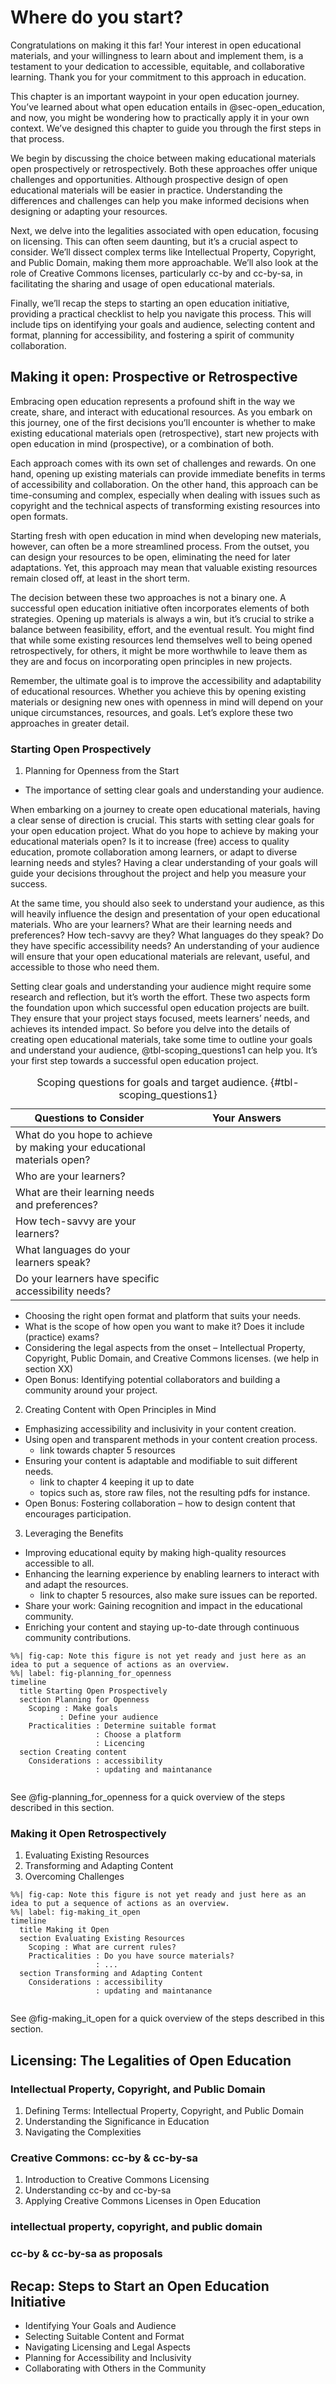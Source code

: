 # Where do you start?

Congratulations on making it this far! Your interest in open educational materials, and your willingness to learn about and implement them, is a testament to your dedication to accessible, equitable, and collaborative learning. Thank you for your commitment to this approach in education.

This chapter is an important waypoint in your open education journey. You've learned about what open education entails in @sec-open_education, and now, you might be wondering how to practically apply it in your own context. We've designed this chapter to guide you through the first steps in that process.

We begin by discussing the choice between making educational materials open prospectively or retrospectively. Both these approaches offer unique challenges and opportunities. Although prospective design of open educational materials will be easier in practice. Understanding the differences and challenges can help you make informed decisions when designing or adapting your resources.

Next, we delve into the legalities associated with open education, focusing on licensing. This can often seem daunting, but it's a crucial aspect to consider. We'll dissect complex terms like Intellectual Property, Copyright, and Public Domain, making them more approachable. We'll also look at the role of Creative Commons licenses, particularly cc-by and cc-by-sa, in facilitating the sharing and usage of open educational materials.

Finally, we'll recap the steps to starting an open education initiative, providing a practical checklist to help you navigate this process. This will include tips on identifying your goals and audience, selecting content and format, planning for accessibility, and fostering a spirit of community collaboration.


## Making it open: Prospective or Retrospective

Embracing open education represents a profound shift in the way we create, share, and interact with educational resources. As you embark on this journey, one of the first decisions you'll encounter is whether to make existing educational materials open (retrospective), start new projects with open education in mind (prospective), or a combination of both. 

Each approach comes with its own set of challenges and rewards. On one hand, opening up existing materials can provide immediate benefits in terms of accessibility and collaboration. On the other hand, this approach can be time-consuming and complex, especially when dealing with issues such as copyright and the technical aspects of transforming existing resources into open formats. 

Starting fresh with open education in mind when developing new materials, however, can often be a more streamlined process. From the outset, you can design your resources to be open, eliminating the need for later adaptations. Yet, this approach may mean that valuable existing resources remain closed off, at least in the short term.

The decision between these two approaches is not a binary one. A successful open education initiative often incorporates elements of both strategies. Opening up materials is always a win, but it's crucial to strike a balance between feasibility, effort, and the eventual result. You might find that while some existing resources lend themselves well to being opened retrospectively, for others, it might be more worthwhile to leave them as they are and focus on incorporating open principles in new projects.

Remember, the ultimate goal is to improve the accessibility and adaptability of educational resources. Whether you achieve this by opening existing materials or designing new ones with openness in mind will depend on your unique circumstances, resources, and goals. Let's explore these two approaches in greater detail.

### Starting Open Prospectively

1. Planning for Openness from the Start

- The importance of setting clear goals and understanding your audience.

When embarking on a journey to create open educational materials, having a clear sense of direction is crucial. This starts with setting clear goals for your open education project. What do you hope to achieve by making your educational materials open? Is it to increase (free) access to quality education, promote collaboration among learners, or adapt to diverse learning needs and styles? Having a clear understanding of your goals will guide your decisions throughout the project and help you measure your success.

At the same time, you should also seek to understand your audience, as this will heavily influence the design and presentation of your open educational materials. Who are your learners? What are their learning needs and preferences? How tech-savvy are they? What languages do they speak? Do they have specific accessibility needs? An understanding of your audience will ensure that your open educational materials are relevant, useful, and accessible to those who need them.

Setting clear goals and understanding your audience might require some research and reflection, but it's worth the effort. These two aspects form the foundation upon which successful open education projects are built. They ensure that your project stays focused, meets learners' needs, and achieves its intended impact. So before you delve into the details of creating open educational materials, take some time to outline your goals and understand your audience, @tbl-scoping_questions1 can help you. It's your first step towards a successful open education project.

| Questions to Consider | Your Answers |
| --- | --- |
| What do you hope to achieve by making your educational materials open? |  |
| Who are your learners? |  |
| What are their learning needs and preferences? |  |
| How tech-savvy are your learners? |  |
| What languages do your learners speak? |  |
| Do your learners have specific accessibility needs? |  |

: Scoping questions for goals and target audience. {#tbl-scoping_questions1}


- Choosing the right open format and platform that suits your needs.
- What is the scope of how open you want to make it? Does it include (practice) exams?
- Considering the legal aspects from the onset – Intellectual Property, Copyright, Public Domain, and Creative Commons licenses. (we help in section XX)
- Open Bonus: Identifying potential collaborators and building a community around your project.



2. Creating Content with Open Principles in Mind

- Emphasizing accessibility and inclusivity in your content creation.
- Using open and transparent methods in your content creation process.
  - link towards chapter 5 resources
- Ensuring your content is adaptable and modifiable to suit different needs.
  - link to chapter 4 keeping it up to date
  - topics such as, store raw files, not the resulting pdfs for instance. 
- Open Bonus: Fostering collaboration – how to design content that encourages participation.


3. Leveraging the Benefits

- Improving educational equity by making high-quality resources accessible to all.
- Enhancing the learning experience by enabling learners to interact with and adapt the resources.
  - link to chapter 5 resources, also make sure issues can be reported.
- Share your work: Gaining recognition and impact in the educational community.
- Enriching your content and staying up-to-date through continuous community contributions.




```mermaid
%%| fig-cap: Note this figure is not yet ready and just here as an idea to put a sequence of actions as an overview.
%%| label: fig-planning_for_openness
timeline
  title Starting Open Prospectively
  section Planning for Openness
    Scoping : Make goals
           : Define your audience
    Practicalities : Determine suitable format
                   : Choose a platform
                   : Licencing
  section Creating content
    Considerations : accessibility
                   : updating and maintanance
    
```

See @fig-planning_for_openness for a quick overview of the steps described in this section.



### Making it Open Retrospectively

1. Evaluating Existing Resources
2. Transforming and Adapting Content
3. Overcoming Challenges

```mermaid
%%| fig-cap: Note this figure is not yet ready and just here as an idea to put a sequence of actions as an overview.
%%| label: fig-making_it_open
timeline
  title Making it Open
  section Evaluating Existing Resources
    Scoping : What are current rules?
    Practicalities : Do you have source materials? 
                   : ...
  section Transforming and Adapting Content
    Considerations : accessibility
                   : updating and maintanance
    
```

See @fig-making_it_open for a quick overview of the steps described in this section.




## Licensing: The Legalities of Open Education

### Intellectual Property, Copyright, and Public Domain

1. Defining Terms: Intellectual Property, Copyright, and Public Domain
2. Understanding the Significance in Education
3. Navigating the Complexities

### Creative Commons: cc-by & cc-by-sa

1. Introduction to Creative Commons Licensing
2. Understanding cc-by and cc-by-sa
3. Applying Creative Commons Licenses in Open Education



### intellectual property, copyright, and public domain

### cc-by & cc-by-sa as proposals

## Recap: Steps to Start an Open Education Initiative

- Identifying Your Goals and Audience
- Selecting Suitable Content and Format
- Navigating Licensing and Legal Aspects
- Planning for Accessibility and Inclusivity
- Collaborating with Others in the Community


